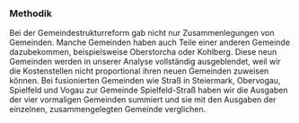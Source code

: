 ### Methodik 
Bei der Gemeindestrukturreform gab nicht nur Zusammenlegungen von Gemeinden. Manche Gemeinden haben auch Teile einer anderen Gemeinde dazubekommen, beispielsweise Oberstorcha oder Kohlberg. Diese neun Gemeinden werden in unserer Analyse vollständig ausgeblendet, weil wir die Kostenstellen nicht proportional ihren neuen Gemeinden zuweisen können. Bei fusionierten Gemeinden wie Straß in Steiermark, Obervogau, Spielfeld und Vogau zur Gemeinde Spielfeld-Straß haben wir die Ausgaben der vier vormaligen Gemeinden summiert und sie mit den Ausgaben der einzelnen, zusammengelegten Gemeinde verglichen. 

